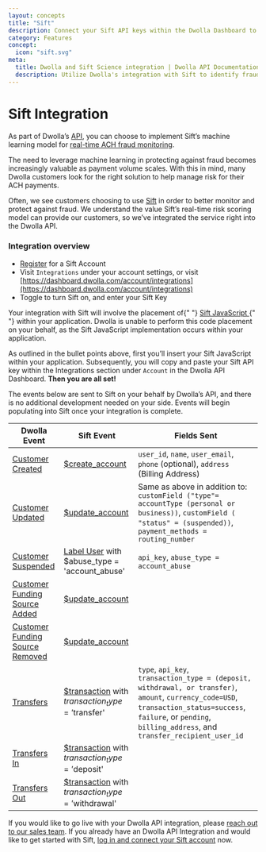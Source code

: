 ```yaml
---
layout: concepts
title: "Sift"
description: Connect your Sift API keys within the Dwolla Dashboard to enable Dwolla to send user and payment events to Sift. Utilize Sift workflows and scoring to build business logic around how scores correlate to various levels of risk.
category: Features
concept:
  icon: "sift.svg"
meta:
  title: Dwolla and Sift Science integration | Dwolla API Documentation
  description: Utilize Dwolla's integration with Sift to identify fraudulent activity.
---
```


# Sift Integration

As part of Dwolla’s [API](https://www.dwolla.com/platform), you can choose to implement Sift’s machine learning model for [real-time ACH fraud monitoring](https://www.dwolla.com/ach/automated-ach-fraud-monitoring).

The need to leverage machine learning in protecting against fraud becomes increasingly valuable as payment volume scales. With this in mind, many Dwolla customers look for the right solution to help manage risk for their ACH payments.

Often, we see customers choosing to use [Sift](https://sift.com/) in order to better monitor and protect against fraud. We understand the value Sift’s real-time risk scoring model can provide our customers, so we’ve integrated the service right into the Dwolla API.

### Integration overview

- [Register](https://sift.com/contact-us) for a Sift Account
- Visit `Integrations` under your account settings, or visit [https://dashboard.dwolla.com/account/integrations](https://dashboard.dwolla.com/account/integrations)
- Toggle to turn Sift on, and enter your Sift Key

<AlertBar variation="warning">
  Your integration with Sift will involve the placement of{" "}
  <a href="https://sift.com/developers/docs/curl/javascript-api">
    Sift JavaScript
  </a>{" "}
  within your application. Dwolla is unable to perform this code placement on
  your behalf, as the Sift JavaScript implementation occurs within your
  application.
</AlertBar>

As outlined in the bullet points above, first you’ll insert your Sift JavaScript within your application. Subsequently, you will copy and paste your Sift API key within the Integrations section under `Account` in the Dwolla API Dashboard. **Then you are all set!**

The events below are sent to Sift on your behalf by Dwolla’s API, and there is no additional development needed on your side. Events will begin populating into Sift once your integration is complete.

| Dwolla Event                                                                                     | Sift Event                                                                                                                           | Fields Sent                                                                                                                          | 
| ------------------------------------------------------------------------------------------------ | ------------------------------------------------------------------------------------------------------------------------------------ | ------------------------------------------------------------------------------------------------------------------------------------ |
| [Customer Created](https://developers.dwolla.com/api-reference/customers/create)                                   | [$create_account](https://sift.com/developers/docs/curl/events-api/reserved-events/content-status)                                   | `user_id`, `name`, `user_email`, `phone` (optional), `address` (Billing Address)
| [Customer Updated](https://developers.dwolla.com/api-reference/customers/update)                                   | [$update_account](https://sift.com/developers/docs/curl/events-api/reserved-events/update-account)                                   | Same as above in addition to: `customField ("type"= accountType (personal or business))`, `customField ( "status" = (suspended))`, `payment_methods = routing_number`
| [Customer Suspended](https://developers.dwolla.com/api-reference/customers/update)                                 | [Label User](https://sift.com/developers/docs/curl/labels-api/label-user) with $abuse_type = 'account_abuse'                         | `api_key`, `abuse_type = account_abuse`
| [Customer Funding Source Added](https://developers.dwolla.com/api-reference/funding-sources/create-funding-source-for-customer) | [$update_account](https://sift.com/developers/docs/curl/events-api/reserved-events/update-account)                                   | 
| [Customer Funding Source Removed](https://developers.dwolla.com/api-reference/funding-sources/remove)              | [$update_account](https://sift.com/developers/docs/curl/events-api/reserved-events/update-account)                                   |
| [Transfers](https://developers.dwolla.com/api-reference/transfers)                                                  | [$transaction](https://sift.com/developers/docs/curl/events-api/reserved-events/transaction) with $transaction_type = '$transfer'    | `type`, `api_key`, `transaction_type = (deposit, withdrawal, or transfer)`, `amount`, `currency_code=USD`, `transaction_status=success`, `failure`, or `pending`, `billing_address`, and `transfer_recipient_user_id`
| [Transfers In](https://developers.dwolla.com/api-reference/transfers/initiate)                                     | [$transaction](https://sift.com/developers/docs/curl/events-api/reserved-events/transaction) with $transaction_type = '$deposit'     |
| [Transfers Out](https://developers.dwolla.com/api-reference/transfers/initiate)                                    | [$transaction](https://sift.com/developers/docs/curl/events-api/reserved-events/transaction) with $transaction_type = '$withdrawal'  |

If you would like to go live with your Dwolla API integration, please [reach out to our sales team](https://www.dwolla.com/get-started/). If you already have an Dwolla API Integration and would like to get started with Sift, [log in and connect your Sift account](https://dashboard.dwolla.com/account/integrations) now.
